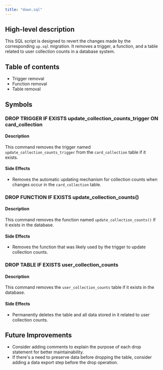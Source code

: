 ```yaml
---
title: "down.sql"
---
```


## High-level description
This SQL script is designed to revert the changes made by the corresponding `up.sql` migration. It removes a trigger, a function, and a table related to user collection counts in a database system.

## Table of contents
- Trigger removal
- Function removal
- Table removal

## Symbols

### DROP TRIGGER IF EXISTS update_collection_counts_trigger ON card_collection
#### Description
This command removes the trigger named `update_collection_counts_trigger` from the `card_collection` table if it exists.

#### Side Effects
- Removes the automatic updating mechanism for collection counts when changes occur in the `card_collection` table.

### DROP FUNCTION IF EXISTS update_collection_counts()
#### Description
This command removes the function named `update_collection_counts()` if it exists in the database.

#### Side Effects
- Removes the function that was likely used by the trigger to update collection counts.

### DROP TABLE IF EXISTS user_collection_counts
#### Description
This command removes the `user_collection_counts` table if it exists in the database.

#### Side Effects
- Permanently deletes the table and all data stored in it related to user collection counts.

## Future Improvements
- Consider adding comments to explain the purpose of each drop statement for better maintainability.
- If there's a need to preserve data before dropping the table, consider adding a data export step before the drop operation.